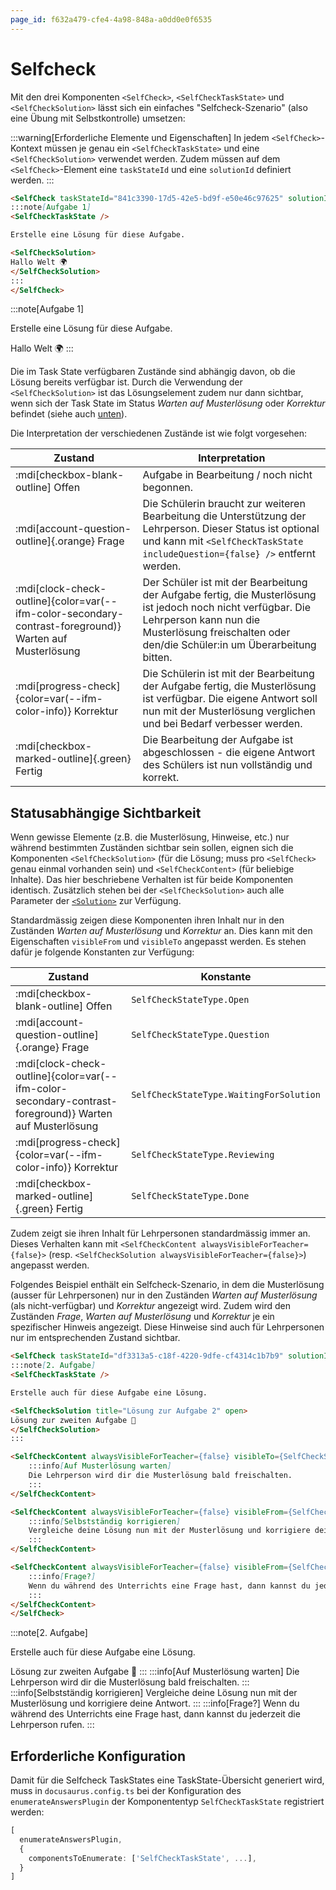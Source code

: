 ```yaml
---
page_id: f632a479-cfe4-4a98-848a-a0dd0e0f6535
---
```




# Selfcheck

Mit den drei Komponenten `<SelfCheck>`, `<SelfCheckTaskState>` und `<SelfCheckSolution>` lässt sich ein einfaches "Selfcheck-Szenario" (also eine Übung mit Selbstkontrolle) umsetzen:

:::warning[Erforderliche Elemente und Eigenschaften] In jedem `<SelfCheck>`-Kontext müssen je genau ein `<SelfCheckTaskState>` und eine `<SelfCheckSolution>` verwendet werden. Zudem müssen auf dem `<SelfCheck>`-Element eine `taskStateId` und eine `solutionId` definiert werden. :::

```md
<SelfCheck taskStateId="841c3390-17d5-42e5-bd9f-e50e46c97625" solutionId="71ed3d23-19d4-4575-9117-9cac09749223">
:::note[Aufgabe 1]
<SelfCheckTaskState />

Erstelle eine Lösung für diese Aufgabe.

<SelfCheckSolution>
Hallo Welt 🌍
</SelfCheckSolution>
:::
</SelfCheck>
```

<BrowserWindow>
<SelfCheck taskStateId="841c3390-17d5-42e5-bd9f-e50e46c97625" solutionId="71ed3d23-19d4-4575-9117-9cac09749223">
:::note[Aufgabe 1]
<SelfCheckTaskState />

Erstelle eine Lösung für diese Aufgabe.

<SelfCheckSolution>
Hallo Welt 🌍
</SelfCheckSolution>
:::
</SelfCheck>
</BrowserWindow>

Die im Task State verfügbaren Zustände sind abhängig davon, ob die Lösung bereits verfügbar ist. Durch die Verwendung der `<SelfCheckSolution>` ist das Lösungselement zudem nur dann sichtbar, wenn sich der Task State im Status _Warten auf Musterlösung_ oder _Korrektur_ befindet (siehe auch [unten](#statusabhängige-sichtbarkeit)).

Die Interpretation der verschiedenen Zustände ist wie folgt vorgesehen:

| Zustand | Interpretation |
| --- | --- |
| :mdi[checkbox-blank-outline] Offen | Aufgabe in Bearbeitung / noch nicht begonnen. |
| :mdi[account-question-outline]{.orange} Frage | Die Schülerin braucht zur weiteren Bearbeitung die Unterstützung der Lehrperson. Dieser Status ist optional und kann mit `<SelfCheckTaskState includeQuestion={false} />` entfernt werden. |
| :mdi[clock-check-outline]{color=var(--ifm-color-secondary-contrast-foreground)} Warten auf Musterlösung | Der Schüler ist mit der Bearbeitung der Aufgabe fertig, die Musterlösung ist jedoch noch nicht verfügbar. Die Lehrperson kann nun die Musterlösung freischalten oder den/die Schüler:in um Überarbeitung bitten. |
| :mdi[progress-check]{color=var(--ifm-color-info)} Korrektur | Die Schülerin ist mit der Bearbeitung der Aufgabe fertig, die Musterlösung ist verfügbar. Die eigene Antwort soll nun mit der Musterlösung verglichen und bei Bedarf verbesser werden. |
| :mdi[checkbox-marked-outline]{.green} Fertig | Die Bearbeitung der Aufgabe ist abgeschlossen - die eigene Antwort des Schülers ist nun vollständig und korrekt. |

## Statusabhängige Sichtbarkeit

Wenn gewisse Elemente (z.B. die Musterlösung, Hinweise, etc.) nur während bestimmten Zuständen sichtbar sein sollen, eignen sich die Komponenten `<SelfCheckSolution>` (für die Lösung; muss pro `<SelfCheck>` genau einmal vorhanden sein) und `<SelfCheckContent>` (für beliebige Inhalte). Das hier beschriebene Verhalten ist für beide Komponenten identisch. Zusätzlich stehen bei der `<SelfCheckSolution>` auch alle Parameter der [`<Solution>`](../solutions/index.mdx) zur Verfügung.

Standardmässig zeigen diese Komponenten ihren Inhalt nur in den Zuständen _Warten auf Musterlösung_ und _Korrektur_ an. Dies kann mit den Eigenschaften `visibleFrom` und `visibleTo` angepasst werden. Es stehen dafür je folgende Konstanten zur Verfügung:

| Zustand | Konstante |
| --- | --- |
| :mdi[checkbox-blank-outline] Offen | `SelfCheckStateType.Open` |
| :mdi[account-question-outline]{.orange} Frage | `SelfCheckStateType.Question` |
| :mdi[clock-check-outline]{color=var(--ifm-color-secondary-contrast-foreground)} Warten auf Musterlösung | `SelfCheckStateType.WaitingForSolution` |
| :mdi[progress-check]{color=var(--ifm-color-info)} Korrektur | `SelfCheckStateType.Reviewing` |
| :mdi[checkbox-marked-outline]{.green} Fertig | `SelfCheckStateType.Done` |

Zudem zeigt sie ihren Inhalt für Lehrpersonen standardmässig immer an. Dieses Verhalten kann mit `<SelfCheckContent alwaysVisibleForTeacher={false}>` (resp. `<SelfCheckSolution alwaysVisibleForTeacher={false}>`) angepasst werden.

Folgendes Beispiel enthält ein Selfcheck-Szenario, in dem die Musterlösung (ausser für Lehrpersonen) nur in den Zuständen _Warten auf Musterlösung_ (als nicht-verfügbar) und _Korrektur_ angezeigt wird. Zudem wird den Zuständen _Frage_, _Warten auf Musterlösung_ und _Korrektur_ je ein spezifischer Hinweis angezeigt. Diese Hinweise sind auch für Lehrpersonen nur im entsprechenden Zustand sichtbar.

```md
<SelfCheck taskStateId="df3313a5-c18f-4220-9dfe-cf4314c1b7b9" solutionId="e92b6f49-396e-48bc-8a6c-4ca94947210d">
:::note[2. Aufgabe]
<SelfCheckTaskState />

Erstelle auch für diese Aufgabe eine Lösung.

<SelfCheckSolution title="Lösung zur Aufgabe 2" open>
Lösung zur zweiten Aufgabe 🥳
</SelfCheckSolution>
:::

<SelfCheckContent alwaysVisibleForTeacher={false} visibleTo={SelfCheckStateType.WaitingForSolution}>
    :::info[Auf Musterlösung warten]
    Die Lehrperson wird dir die Musterlösung bald freischalten.
    :::
</SelfCheckContent>

<SelfCheckContent alwaysVisibleForTeacher={false} visibleFrom={SelfCheckStateType.Reviewing}>
    :::info[Selbstständig korrigieren]
    Vergleiche deine Lösung nun mit der Musterlösung und korrigiere deine Antwort.
    :::
</SelfCheckContent>

<SelfCheckContent alwaysVisibleForTeacher={false} visibleFrom={SelfCheckStateType.Question} visibleTo={SelfCheckStateType.Question}>
    :::info[Frage?]
    Wenn du während des Unterrichts eine Frage hast, dann kannst du jederzeit die Lehrperson rufen.
    :::
</SelfCheckContent>
</SelfCheck>
```

<BrowserWindow>
<SelfCheck taskStateId="df3313a5-c18f-4220-9dfe-cf4314c1b7b9" solutionId="e92b6f49-396e-48bc-8a6c-4ca94947210d">
:::note[2. Aufgabe]
<SelfCheckTaskState />

Erstelle auch für diese Aufgabe eine Lösung.

<SelfCheckSolution title="Lösung zur Aufgabe 2" open>
    Lösung zur zweiten Aufgabe 🥳
</SelfCheckSolution>
:::

<SelfCheckContent alwaysVisibleForTeacher={false} visibleTo={SelfCheckStateType.WaitingForSolution}>
    :::info[Auf Musterlösung warten] Die Lehrperson wird dir die Musterlösung bald freischalten. :::
</SelfCheckContent>

<SelfCheckContent alwaysVisibleForTeacher={false} visibleFrom={SelfCheckStateType.Reviewing}>
    :::info[Selbstständig korrigieren] Vergleiche deine Lösung nun mit der Musterlösung und korrigiere deine
    Antwort. :::
</SelfCheckContent>

<SelfCheckContent alwaysVisibleForTeacher={false} visibleFrom={SelfCheckStateType.Question} visibleTo={SelfCheckStateType.Question}>
    :::info[Frage?]
    Wenn du während des Unterrichts eine Frage hast, dann kannst du jederzeit die Lehrperson rufen.
    :::
</SelfCheckContent>
</SelfCheck>
</BrowserWindow>

## Erforderliche Konfiguration

Damit für die Selfcheck TaskStates eine TaskState-Übersicht generiert wird, muss in `docusaurus.config.ts` bei der Konfiguration des `enumerateAnswersPlugin` der Komponententyp `SelfCheckTaskState` registriert werden:

```ts title="docusaurus.config.ts" {4}
[
  enumerateAnswersPlugin,
  {
    componentsToEnumerate: ['SelfCheckTaskState', ...],
  }
]
```
